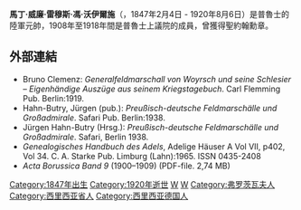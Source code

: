 {{Infobox military person|name=雷穆斯·馮·沃伊爾施<br>Remus von Woyrsch|image=Remus von Woyrsch 1915.jpg|image_size=260px|caption=1915年的雷穆斯·馮·沃伊爾施|birth_name=|birth_date=1847年2月4日|birth_place={{flag|German Confederation}}[[普魯士王國|普魯士王國]][[西里西亚省_(普鲁士)|西里西亞省]]Landkreis Breslau|death_date={{Death date and age|df=yes|1920|08|06|1847|02|04}}|death_place={{flag|Weimar Republic}}[[下西里西亚省|下西里西亚省]]Landkreis Breslau|allegiance={{flag|Kingdom of Prussia}}<br />{{flag|German Empire}}<br />{{flag|Weimar Republic}}|branch={{army|Kingdom of Prussia}}<br />{{flagicon image|Kaiserstandarte.svg}} [[德意志帝國陸軍|德意志帝國陸軍]]<br />{{flagicon image|Flag of Weimar Republic (war).svg}} [[國家防衛軍|國家防衛軍]]|serviceyears=1866–1911<br>1914–1920|rank=[[File:Generalfeldmarschall_(Prussia).gif|40px]] 元帥|battles=[[普奧戰爭|普奧戰爭]]<br>[[普法戰爭|普法戰爭]]<br>[[第一次世界大戰|第一次世界大戰]]<!--
| commands       = [[Landwehr_Corps|Landwehr Corps]]<br>[[Armee-Abteilung_Woyrsch|Armee-Abteilung Woyrsch]]<br />[[Army_Group_Prince_Leopold_of_Bavaria|Army Group Woyrsch]]
| awards         = [[Pour_le_Mérite|Pour le Mérite]]<br />[[Order_of_Saint_John_(Bailiwick_of_Brandenburg)|Order of Saint John]]
| relations      = [[Udo_von_Woyrsch|Udo von Woyrsch]]-->}}'''馬丁·威廉·雷穆斯·馮·沃伊爾施'''（{{Lang-de|Martin Wilhelm Remus von Woyrsch}}，1847年2月4日 - 1920年8月6日）是普魯士的陸軍元帥，1908年至1918年間是普魯士上議院的成員，曾獲得聖約翰勳章。
==外部連結==
{{Commons category}}
* Bruno Clemenz: ''Generalfeldmarschall von Woyrsch und seine Schlesier – Eigenhändige Auszüge aus seinem Kriegstagebuch''. Carl Flemming Pub. Berlin:1919.
* Hahn-Butry, Jürgen (pub.): ''Preußisch-deutsche Feldmarschälle und Großadmirale''. Safari Pub. Berlin:1938.
* Jürgen Hahn-Butry (Hrsg.): ''Preußisch-deutsche Feldmarschälle und Großadmirale''. Safari, Berlin 1938.
* ''Genealogisches Handbuch des Adels'', Adelige Häuser A Vol VII, p402, Vol 34. C. A. Starke Pub. Limburg (Lahn):1965. ISSN 0435-2408
* ''Acta Borussica Band 9'' (1900–1909) (PDF-file. 2,74 MB)

{{德意志帝國元帥}}
{{德意志帝國大將}}
[[Category:1847年出生|Category:1847年出生]]
[[Category:1920年逝世|Category:1920年逝世]]
[[Category:德國元帥|W]]
[[Category:德国第一次世界大战军事人物|W]]
[[Category:弗罗茨瓦夫人|Category:弗罗茨瓦夫人]]
[[Category:西里西亚省人|Category:西里西亚省人]]
[[Category:西里西亚德国人|Category:西里西亚德国人]]